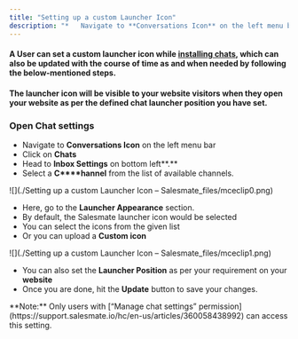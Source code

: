 ```yaml
---
title: "Setting up a custom Launcher Icon"
description: "*   Navigate to **Conversations Icon** on the left menu bar..."
---
```


#### A User can set a custom launcher icon while [installing chats](https://support.salesmate.io/hc/en-us/articles/360058369732), which can also be updated with the course of time as and when needed by following the below-mentioned steps.

#### The launcher icon will be visible to your **website visitors** when they open your website as per the defined chat launcher position you have set.

### Open Chat settings

*   Navigate to **Conversations Icon** on the left menu bar
*   Click on **Chats**
*   Head to **Inbox Settings** on bottom left**.**
*   Select a **C****hannel** from the list of available channels.

![](./Setting up a custom Launcher Icon – Salesmate_files/mceclip0.png)

*   Here, go to the **Launcher Appearance** section.
*   By default, the Salesmate launcher icon would be selected
*   You can select the icons from the given list
*   Or you can upload a **Custom icon**

![](./Setting up a custom Launcher Icon – Salesmate_files/mceclip1.png)

*   You can also set the **Launcher Position** as per your requirement on your **website**
*   Once you are done, hit the **Update** button to save your changes.

<Note>
**Note:** Only users with [“Manage chat settings” permission](https://support.salesmate.io/hc/en-us/articles/360058438992) can access this setting.
</Note>